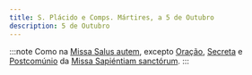 ```yaml
---
title: S. Plácido e Comps. Mártires, a 5 de Outubro
description: 5 de Outubro
---
```


:::note
Como na [Missa Salus autem](/missal/comum/8muitosmartires3), excepto [Oração](/missal/comum/7muitosmartires2#oração), [Secreta](/missal/comum/7muitosmartires2.mdx#secreta) e
[Postcomúnio](/missal/comum/7muitosmartires2#postcomúnio) da [Missa Sapiéntiam sanctórum](/missal/comum/7muitosmartires2).
:::
